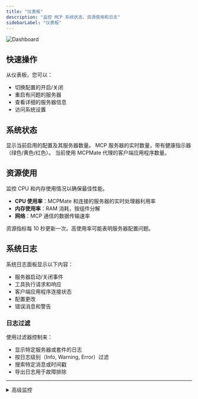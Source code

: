 ```yaml
---
title: "仪表板"
description: "监控 MCP 系统状态、资源使用和日志"
sidebarLabel: "仪表板"
---
```



<img
  className="block dark:hidden"
  src="/i18n/zh/images/dashboard.jpg"
  alt="Dashboard"
  title={true}
/>

## 快速操作

从仪表板，您可以：
- 切换配置的开启/关闭
- 重启有问题的服务器
- 查看详细的服务器信息
- 访问系统设置

## 系统状态

<CardGroup cols={3}>
  <Card title="Active Profile" icon="layer-group">
    显示当前启用的配置及其服务器数量。
  </Card>
  <Card title="Running Servers" icon="server">
    MCP 服务器的实时数量，带有健康指示器（绿色/黄色/红色）。
  </Card>
  <Card title="Connected Apps" icon="plug">
    当前使用 MCPMate 代理的客户端应用程序数量。
  </Card>
</CardGroup>

## 资源使用

监控 CPU 和内存使用情况以确保最佳性能。

- **CPU 使用率**：MCPMate 和连接的服务器的实时处理器利用率
- **内存使用率**：RAM 消耗，按组件分解
- **网络**：MCP 通信的数据传输速率

<Callout type="info">
    资源指标每 10 秒更新一次。高使用率可能表明服务器配置问题。
</Callout>

## 系统日志

系统日志面板显示以下内容：
- 服务器启动/关闭事件
- 工具执行请求和响应
- 客户端应用程序连接状态
- 配置更改
- 错误消息和警告

### 日志过滤

使用过滤器控制来：
- 显示特定服务器或套件的日志
- 按日志级别（Info, Warning, Error）过滤
- 搜索特定消息或时间戳
- 导出日志用于故障排除

---

<details>
<summary>高级监控</summary>

要进行详细的性能分析，请检查各个服务器状态页面，并考虑为特定组件启用调试日志。

</details>
